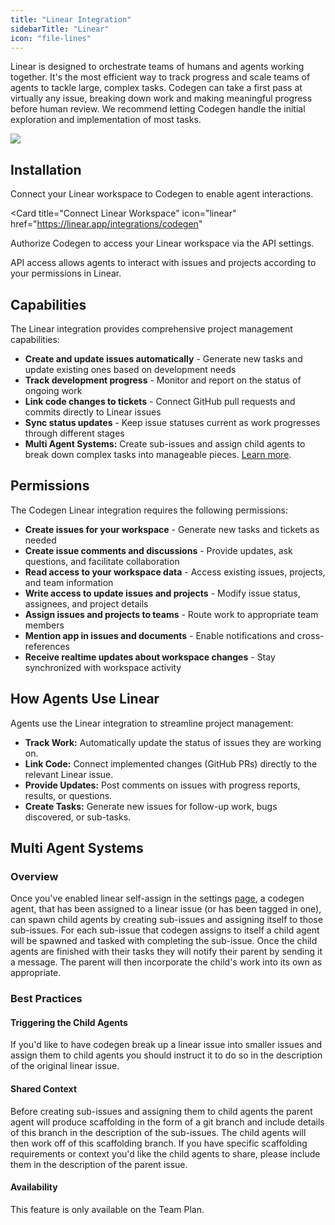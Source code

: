 ```yaml
---
title: "Linear Integration"
sidebarTitle: "Linear"
icon: "file-lines"
---
```


Linear is designed to orchestrate teams of humans and agents working together. It's the most efficient way to track progress and scale teams of agents to tackle large, complex tasks. Codegen can take a first pass at virtually any issue, breaking down work and making meaningful progress before human review. We recommend letting Codegen handle the initial exploration and implementation of most tasks.

<img src="/images/linear.png" />

## Installation

Connect your Linear workspace to Codegen to enable agent interactions.

<Card
  title="Connect Linear Workspace"
  icon="linear"
  href="https://linear.app/integrations/codegen"
>
  Authorize Codegen to access your Linear workspace via the API settings.
</Card>

<Note>
  API access allows agents to interact with issues and projects according to
  your permissions in Linear.
</Note>

## Capabilities

The Linear integration provides comprehensive project management capabilities:

- **Create and update issues automatically** - Generate new tasks and update existing ones based on development needs
- **Track development progress** - Monitor and report on the status of ongoing work
- **Link code changes to tickets** - Connect GitHub pull requests and commits directly to Linear issues
- **Sync status updates** - Keep issue statuses current as work progresses through different stages
- **Multi Agent Systems:** Create sub-issues and assign child agents to break down complex tasks into manageable pieces. [Learn more](#multi-agent-systems).

## Permissions

The Codegen Linear integration requires the following permissions:

- **Create issues for your workspace** - Generate new tasks and tickets as needed
- **Create issue comments and discussions** - Provide updates, ask questions, and facilitate collaboration
- **Read access to your workspace data** - Access existing issues, projects, and team information
- **Write access to update issues and projects** - Modify issue status, assignees, and project details
- **Assign issues and projects to teams** - Route work to appropriate team members
- **Mention app in issues and documents** - Enable notifications and cross-references
- **Receive realtime updates about workspace changes** - Stay synchronized with workspace activity

## How Agents Use Linear

Agents use the Linear integration to streamline project management:

- **Track Work:** Automatically update the status of issues they are working on.
- **Link Code:** Connect implemented changes (GitHub PRs) directly to the relevant Linear issue.
- **Provide Updates:** Post comments on issues with progress reports, results, or questions.
- **Create Tasks:** Generate new issues for follow-up work, bugs discovered, or sub-tasks.

## Multi Agent Systems

### Overview

Once you've enabled linear self-assign in the settings [page](https://www.chadcode.sh/settings/permissions), a codegen agent, that has been assigned to a linear issue (or has been tagged in one), can spawn child agents
by creating sub-issues and assigning itself to those sub-issues. For each sub-issue that codegen assigns to itself a child agent will be spawned and tasked with completing the sub-issue. Once the child agents are
finished with their tasks they will notify their parent by sending it a message. The parent will then incorporate the child's work into its own as appropriate.

### Best Practices

#### Triggering the Child Agents

If you'd like to have codegen break up a linear issue into smaller issues and assign them to child agents you should instruct it to do so in the
description of the original linear issue.

#### Shared Context

Before creating sub-issues and assigning them to child agents the parent agent will produce scaffolding in the form of a git branch and include details
of this branch in the description of the sub-issues. The child agents will then work off of this scaffolding branch. If you have specific scaffolding requirements
or context you'd like the child agents to share, please include them in the description of the parent issue.

#### Availability

This feature is only available on the Team Plan.
